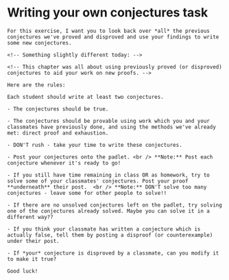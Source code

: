 # Writing your own conjectures task

<div class="alert alert-info" role="alert">
```exercise
For this exercise, I want you to look back over *all* the previous conjectures we've proved and disproved and use your findings to write some new conjectures.

<!-- Something slightly different today: -->

<!-- This chapter was all about using previously proved (or disproved) conjectures to aid your work on new proofs. -->

Here are the rules:

Each student should write at least two conjectures. 
    
- The conjectures should be true.
    
- The conjectures should be provable using work which you and your classmates have previously done, and using the methods we've already met: direct proof and exhaustion.
    
- DON'T rush - take your time to write these conjectures.
    
- Post your conjectures onto the padlet. <br /> **Note:** Post each conjecture whenever it's ready to go!
    
- If you still have time remaining in class OR as homework, try to solve some of your classmates' conjectures. Post your proof **underneath** their post.  <br /> **Note:** DON'T solve too many conjectures - leave some for other people to solve!!
    
- If there are no unsolved conjectures left on the padlet, try solving one of the conjectures already solved. Maybe you can solve it in a different way??
    
- If you think your classmate has written a conjecture which is actually false, tell them by posting a disproof (or counterexample) under their post.
    
- If *your* conjecture is disproved by a classmate, can you modify it to make it true?

Good luck!

``` 
</div>
